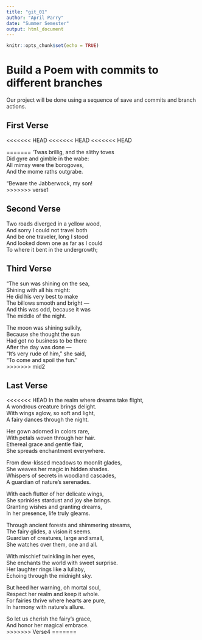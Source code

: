 ```yaml
---
title: "git_01"
author: "April Parry"
date: "Summer Semester"
output: html_document
---
```


```r
knitr::opts_chunk$set(echo = TRUE)
```
# Build a Poem with commits to different branches
Our project will be done using a sequence of save and commits and branch actions.
<!-- Do not modify or change any text in "!--" bracketed areas such as this --- these are instructions to
you, if you change any of this the git program will notice it and compromise your git merging strategy !-->

## First Verse 
<!--Put the first five lines of a poem by Lewis Carrol in this section!-->
<<<<<<< HEAD
<<<<<<< HEAD
<<<<<<< HEAD
 
=======
’Twas brillig, and the slithy toves  
      Did gyre and gimble in the wabe:  
All mimsy were the borogoves,  
      And the mome raths outgrabe.  

“Beware the Jabberwock, my son!  
>>>>>>> verse1


## Second Verse
<!--Put the first five lines of a poem by Robert Frost here!-->
Two roads diverged in a yellow wood,  
And sorry I could not travel both  
And be one traveler, long I stood  
And looked down one as far as I could  
To where it bent in the undergrowth;  

## Third Verse
<!--Put the first two verses of The Walrus and the Carpenter here!-->
"The sun was shining on the sea,  
      Shining with all his might:  
He did his very best to make  
      The billows smooth and bright —  
And this was odd, because it was  
      The middle of the night.  

The moon was shining sulkily,  
      Because she thought the sun  
Had got no business to be there  
      After the day was done —  
"It's very rude of him," she said,  
      "To come and spoil the fun."  
>>>>>>> mid2


## Last Verse
<!--Put a short poem you created using ChatGPT of 20 to 30 
lines,here!-->
<<<<<<< HEAD
In the realm where dreams take flight,  
A wondrous creature brings delight.  
With wings aglow, so soft and light,  
A fairy dances through the night.  

Her gown adorned in colors rare,  
With petals woven through her hair.  
Ethereal grace and gentle flair,  
She spreads enchantment everywhere.  

From dew-kissed meadows to moonlit glades,  
She weaves her magic in hidden shades.  
Whispers of secrets in woodland cascades,  
A guardian of nature's serenades.  

With each flutter of her delicate wings,  
She sprinkles stardust and joy she brings.  
Granting wishes and granting dreams,  
In her presence, life truly gleams.  

Through ancient forests and shimmering streams,  
The fairy glides, a vision it seems.  
Guardian of creatures, large and small,  
She watches over them, one and all.  

With mischief twinkling in her eyes,  
She enchants the world with sweet surprise.  
Her laughter rings like a lullaby,  
Echoing through the midnight sky.  

But heed her warning, oh mortal soul,  
Respect her realm and keep it whole.  
For fairies thrive where hearts are pure,  
In harmony with nature's allure.  

So let us cherish the fairy's grace,   
And honor her magical embrace.  
>>>>>>> Verse4
=======
